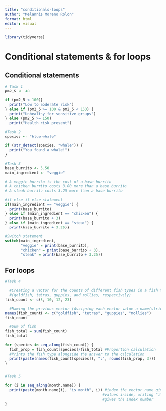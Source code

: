 ```yaml
---
title: "conditionals-loops"
author: "Melannie Moreno Rolon"
format: html
editor: visual
---
```


```r

library(tidyverse)
```

# Conditional statements & for loops

## Conditional statements

```r
# Task 1
pm2_5 <- 48

if (pm2_5 < 100){
  print("Low to moderate risk")
} else if (pm2_5 >= 100 & pm2_5 < 150) {
  print("Unhealthy for sensitive groups")
} else (pm2_5 >= 150) 
  print("Health risk present")
```

```r
#Task 2
species <- "blue whale"

if (str_detect(species, "whale")) {
  print("You found a whale!")
}
```

```r
#Task 3
base_burrito <- 6.50
main_ingredient <- "veggie"

# A veggie burrito is the cost of a base burrito
# A chicken burrito costs 3.00 more than a base burrito
# A steak burrito costs 3.25 more than a base burrito

#if-else if else statement
if(main_ingredient == "veggie") {
  print(base_burrito)
} else if (main_ingredient == "chicken") { 
  print(base_burrito + 3)
} else if (main_ingredient == "steak") {
  print(base_burrito + 3.25)}

#Switch statement
switch(main_ingredient,
       "veggie" = print(base_burrito),
       "chicken" = print(base_burrito + 3),
       "steak" = print(base_burrito + 3.25))
```

## For loops
```r
#Task 4

  #Creating a vector for the counts of different fish types in a fish tank 
  #(goldfish, tetras, guppies, and mollies, respectively)
fish_count <- c(8, 10, 12, 23)

  #Naming the previous vector (Assigning each vector value a name(string)"
names(fish_count) <- c("goldfish", "tetras", "guppies", "mollies")
fish_count

  #Sum of fish
fish_total = sum(fish_count)
fish_total

for (species in seq_along(fish_count)) {
  fish_prop = fish_count[species]/fish_total #Proportion calculation
  #Prints the fish type alongside the answer to the calculation
  print(paste(names(fish_count[species]), ":", round(fish_prop, 3)))
}



```

```r
#Task 5

for (i in seq_along(month.name)) { 
  print(paste(month.name[i], "is month", i)) #index the vector name gives the 
                                            #values inside, writing "i" alone
                                            #gives the index number  
}
```

